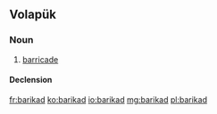 {{also|barikád}}
==Volapük==

===Noun===
{{vo-noun}}

# [[barricade]]

====Declension====
{{vo-decl-noun}}

[[fr:barikad]]
[[ko:barikad]]
[[io:barikad]]
[[mg:barikad]]
[[pl:barikad]]